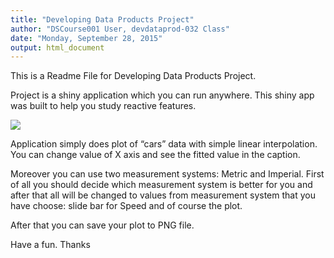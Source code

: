 ```yaml
---
title: "Developing Data Products Project"
author: "DSCourse001 User, devdataprod-032 Class"
date: "Monday, September 28, 2015"
output: html_document
---
```


This is a Readme File for Developing Data Products Project.

Project is a shiny application which you can run anywhere. This shiny app was built to help you study reactive features.

<img src="screen.png" />

Application simply does plot of "cars" data with simple linear interpolation. You can change value of
X axis and see the fitted value in the caption.

Moreover you can use two measurement systems: Metric and Imperial. First of all you should decide which measurement system is better for you and after that all will be changed to values from measurement system that you have choose: slide bar for Speed and of course the plot.

After that you can save your plot to PNG file.

Have a fun.
Thanks

